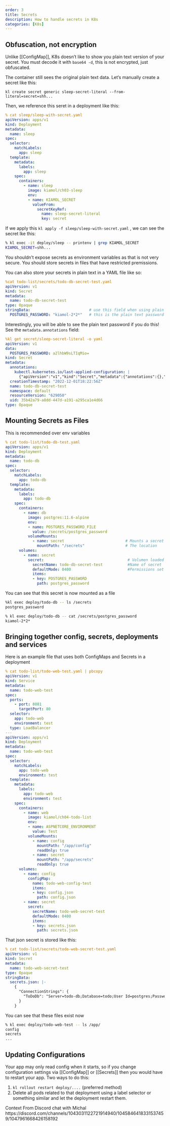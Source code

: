 ```yaml
---
order: 3
title: Secrets
description: How to handle secrets in K8s
categories: [K8s]
---
```


## Obfuscation, not encryption

Unlike [[ConfigMap]], K8s doesn't like to show you plain text version of your secret.  You must decode it with `base64 -d`, this is not encrypted, just obfuscated.

The container still sees the original plain text data.  Let's manually create a secret like this:

`kl create secret generic sleep-secret-literal --from-literal=secret=shh...`

Then, we reference this seret in a deployment like this:

```yaml
% cat sleep/sleep-with-secret.yaml                                                                                                    
apiVersion: apps/v1
kind: Deployment
metadata:
  name: sleep
spec:
  selector:
    matchLabels:
      app: sleep
  template:
    metadata:
      labels:
        app: sleep
    spec:
      containers:
        - name: sleep
          image: kiamol/ch03-sleep
          env:
          - name: KIAMOL_SECRET
            valueFrom:
              secretKeyRef:
                name: sleep-secret-literal
                key: secret
```


If we apply this `kl apply -f sleep/sleep-with-secret.yaml` , we can see the secret lke this:

```bash
% kl exec -it deploy/sleep -- printenv | grep KIAMOL_SECRET                                                                           
KIAMOL_SECRET=shh...
```

:::danger

You shouldn't expose secrets as environment variables as that is not very secure.  You should store secrets in files that have restricted premissions. 

:::

You can also store your secrets in plain text in a YAML file like so:

```yaml
%cat todo-list/secrets/todo-db-secret-test.yaml                                                                                      
apiVersion: v1
kind: Secret
metadata:
  name: todo-db-secret-test
type: Opaque
stringData:                          # use this field when using plain text stuff
  POSTGRES_PASSWORD: "kiamol-2*2*"   # this is the plain text password
```

Interestingly, you will be able to see the plain text password if you do this!  See the `metadata.annotations` field:

```yaml
%kl get secret/sleep-secret-literal -o yaml
apiVersion: v1
data:
  POSTGRES_PASSWORD: a2lhbW9sLTIqMio=
kind: Secret
metadata:
  annotations:
    kubectl.kubernetes.io/last-applied-configuration: |
      {"apiVersion":"v1","kind":"Secret","metadata":{"annotations":{},"name":"todo-db-secret-test","namespace":"default"},"stringData":{"POSTGRES_PASSWORD":"kiamol-2*2*"},"type":"Opaque"}
  creationTimestamp: "2022-12-01T18:22:56Z"
  name: todo-db-secret-test
  namespace: default
  resourceVersion: "629050"
  uid: 35b42a79-a8dd-447d-a191-a295ca1e4d66
type: Opaque
```

## Mounting Secrets as Files

This is recommended over env variables

```yaml
% cat todo-list/todo-db-test.yaml                                                                                                     
apiVersion: apps/v1
kind: Deployment
metadata:
  name: todo-db
spec:
  selector:
    matchLabels:
      app: todo-db
  template:
    metadata:
      labels:
        app: todo-db
    spec:
      containers:
        - name: db
          image: postgres:11.6-alpine
          env:
          - name: POSTGRES_PASSWORD_FILE
            value: /secrets/postgres_password
          volumeMounts:
			- name: secret                           # Mounts a secret volume
              mountPath: "/secrets"                  # The location
      volumes:
        - name: secret
          secret:                                     # Volumen loaded
            secretName: todo-db-secret-test           #Name of secret
            defaultMode: 0400                         #Permissions set for files
            items:
            - key: POSTGRES_PASSWORD
              path: postgres_password
```

You can see that this secret is now mounted as a file

```bash
%kl exec deploy/todo-db -- ls /secrets                                                                                               
postgres_password

% kl exec deploy/todo-db -- cat /secrets/postgres_password                                                                            
kiamol-2*2*
```

## Bringing together config, secrets, deployments and services


Here is an example file that uses both ConfigMaps and Secrets in a deployment

```yaml
% cat todo-list/todo-web-test.yaml | pbcopy
apiVersion: v1
kind: Service
metadata:
  name: todo-web-test
spec:
  ports:
    - port: 8081
      targetPort: 80
  selector:
    app: todo-web
    environment: test
  type: LoadBalancer
---
apiVersion: apps/v1
kind: Deployment
metadata:
  name: todo-web-test
spec:
  selector:
    matchLabels:
      app: todo-web
      environment: test
  template:
    metadata:
      labels:
        app: todo-web
        environment: test
    spec:
      containers:
        - name: web
          image: kiamol/ch04-todo-list
          env:
          - name: ASPNETCORE_ENVIRONMENT
            value: Test
          volumeMounts:
            - name: config
              mountPath: "/app/config"
              readOnly: true
            - name: secret
              mountPath: "/app/secrets"
              readOnly: true
      volumes:
        - name: config
          configMap:
            name: todo-web-config-test
            items:
            - key: config.json
              path: config.json
        - name: secret
          secret:
            secretName: todo-web-secret-test
            defaultMode: 0400
            items:
            - key: secrets.json
              path: secrets.json

```

That json secret is stored like this:

```yaml
% cat todo-list/secrets/todo-web-secret-test.yaml                                                                                     
apiVersion: v1
kind: Secret
metadata:
  name: todo-web-secret-test
type: Opaque
stringData:
  secrets.json: |-
    {
      "ConnectionStrings": {
        "ToDoDb": "Server=todo-db;Database=todo;User Id=postgres;Password=kiamol-2*2*;"
      }
    }
```

You can see that  these files exist now

```bash
% kl exec deploy/todo-web-test -- ls /app/                                                                                            
config
secrets
...
```

## Updating Configurations

Your app may only read config when it starts, so if you change configuration settings via [[ConfigMap]] or [[Secrets]] then you would have to restart your app.  Two ways to do this:

1. `kl rollout restart deploy/....`  (preferred method)
2. Delete all pods related to that deployment using a label selector or something similar and let the deployment restart them.  

Context From Discord chat with Michal https://discord.com/channels/1043031122721914940/1045846418331537459/1047961668426158192



